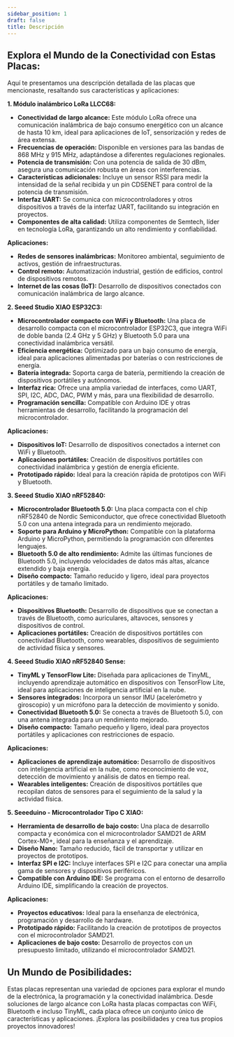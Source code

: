 ```yaml
---
sidebar_position: 1
draft: false
title: Descripción
---
```


##  Explora el Mundo de la Conectividad con Estas Placas:

Aquí te presentamos una descripción detallada de las placas que mencionaste, resaltando sus características y aplicaciones:

**1. Módulo inalámbrico LoRa LLCC68:**

* **Conectividad de largo alcance:** Este módulo LoRa ofrece una comunicación inalámbrica de bajo consumo energético con un alcance de hasta 10 km, ideal para aplicaciones de IoT, sensorización y redes de área extensa.
* **Frecuencias de operación:** Disponible en versiones para las bandas de 868 MHz y 915 MHz, adaptándose a diferentes regulaciones regionales.
* **Potencia de transmisión:**  Con una potencia de salida de 30 dBm, asegura una comunicación robusta en áreas con interferencias.
* **Características adicionales:**  Incluye un sensor RSSI para medir la intensidad de la señal recibida y un pin CDSENET para control de la potencia de transmisión.
* **Interfaz UART:**  Se comunica con microcontroladores y otros dispositivos a través de la interfaz UART, facilitando su integración en proyectos.
* **Componentes de alta calidad:**  Utiliza componentes de Semtech, líder en tecnología LoRa, garantizando un alto rendimiento y confiabilidad.

**Aplicaciones:**

* **Redes de sensores inalámbricas:**  Monitoreo ambiental, seguimiento de activos, gestión de infraestructuras.
* **Control remoto:**  Automatización industrial, gestión de edificios, control de dispositivos remotos.
* **Internet de las cosas (IoT):**  Desarrollo de dispositivos conectados con comunicación inalámbrica de largo alcance.

**2. Seeed Studio XIAO ESP32C3:**

* **Microcontrolador compacto con WiFi y Bluetooth:**  Una placa de desarrollo compacta con el microcontrolador ESP32C3, que integra WiFi de doble banda (2.4 GHz y 5 GHz) y Bluetooth 5.0 para una conectividad inalámbrica versátil.
* **Eficiencia energética:**  Optimizado para un bajo consumo de energía, ideal para aplicaciones alimentadas por baterías o con restricciones de energía.
* **Batería integrada:**  Soporta carga de batería, permitiendo la creación de dispositivos portátiles y autónomos.
* **Interfaz rica:**  Ofrece una amplia variedad de interfaces, como UART, SPI, I2C, ADC, DAC, PWM y más, para una flexibilidad de desarrollo.
* **Programación sencilla:**  Compatible con Arduino IDE y otras herramientas de desarrollo, facilitando la programación del microcontrolador.

**Aplicaciones:**

* **Dispositivos IoT:**  Desarrollo de dispositivos conectados a internet con WiFi y Bluetooth.
* **Aplicaciones portátiles:**  Creación de dispositivos portátiles con conectividad inalámbrica y gestión de energía eficiente.
* **Prototipado rápido:**  Ideal para la creación rápida de prototipos con WiFi y Bluetooth.

**3. Seeed Studio XIAO nRF52840:**

* **Microcontrolador Bluetooth 5.0:**  Una placa compacta con el chip nRF52840 de Nordic Semiconductor, que ofrece conectividad Bluetooth 5.0 con una antena integrada para un rendimiento mejorado.
* **Soporte para Arduino y MicroPython:**  Compatible con la plataforma Arduino y MicroPython, permitiendo la programación con diferentes lenguajes.
* **Bluetooth 5.0 de alto rendimiento:**  Admite las últimas funciones de Bluetooth 5.0, incluyendo velocidades de datos más altas, alcance extendido y baja energía.
* **Diseño compacto:**  Tamaño reducido y ligero, ideal para proyectos portátiles y de tamaño limitado.

**Aplicaciones:**

* **Dispositivos Bluetooth:**  Desarrollo de dispositivos que se conectan a través de Bluetooth, como auriculares, altavoces, sensores y dispositivos de control.
* **Aplicaciones portátiles:**  Creación de dispositivos portátiles con conectividad Bluetooth, como wearables, dispositivos de seguimiento de actividad física y sensores.

**4. Seeed Studio XIAO nRF52840 Sense:**

* **TinyML y TensorFlow Lite:**  Diseñada para aplicaciones de TinyML, incluyendo aprendizaje automático en dispositivos con TensorFlow Lite, ideal para aplicaciones de inteligencia artificial en la nube.
* **Sensores integrados:**  Incorpora un sensor IMU (acelerómetro y giroscopio) y un micrófono para la detección de movimiento y sonido.
* **Conectividad Bluetooth 5.0:**  Se conecta a través de Bluetooth 5.0, con una antena integrada para un rendimiento mejorado.
* **Diseño compacto:**  Tamaño pequeño y ligero, ideal para proyectos portátiles y aplicaciones con restricciones de espacio.

**Aplicaciones:**

* **Aplicaciones de aprendizaje automático:**  Desarrollo de dispositivos con inteligencia artificial en la nube, como reconocimiento de voz, detección de movimiento y análisis de datos en tiempo real.
* **Wearables inteligentes:**  Creación de dispositivos portátiles que recopilan datos de sensores para el seguimiento de la salud y la actividad física.

**5. Seeeduino - Microcontrolador Tipo C XIAO:**

* **Herramienta de desarrollo de bajo costo:**  Una placa de desarrollo compacta y económica con el microcontrolador SAMD21 de ARM Cortex-M0+, ideal para la enseñanza y el aprendizaje.
* **Diseño Nano:**  Tamaño reducido, fácil de transportar y utilizar en proyectos de prototipos.
* **Interfaz SPI e I2C:**  Incluye interfaces SPI e I2C para conectar una amplia gama de sensores y dispositivos periféricos.
* **Compatible con Arduino IDE:**  Se programa con el entorno de desarrollo Arduino IDE, simplificando la creación de proyectos.

**Aplicaciones:**

* **Proyectos educativos:**  Ideal para la enseñanza de electrónica, programación y desarrollo de hardware.
* **Prototipado rápido:**  Facilitando la creación de prototipos de proyectos con el microcontrolador SAMD21.
* **Aplicaciones de bajo costo:**  Desarrollo de proyectos con un presupuesto limitado, utilizando el microcontrolador SAMD21.

## Un Mundo de Posibilidades:

Estas placas representan una variedad de opciones para explorar el mundo de la electrónica, la programación y la conectividad inalámbrica. Desde soluciones de largo alcance con LoRa hasta placas compactas con WiFi, Bluetooth e incluso TinyML, cada placa ofrece un conjunto único de características y aplicaciones. ¡Explora las posibilidades y crea tus propios proyectos innovadores!
